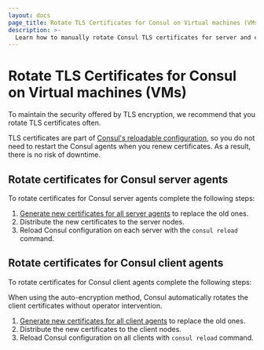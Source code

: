 ```yaml
---
layout: docs
page_title: Rotate TLS Certificates for Consul on Virtual machines (VMs)
description: >-
  Learn how to manually rotate Consul TLS certificates for server and client agents.
---
```


# Rotate TLS Certificates for Consul on Virtual machines (VMs)

To maintain the security offered by TLS encryption, we recommend that you rotate TLS certificates often.

TLS certificates are part of [Consul's reloadable configuration](/consul/docs/agent/config#reloadable-configuration), so you do not need to restart the Consul agents when you renew certificates. As a result, there is no risk of downtime.

## Rotate certificates for Consul server agents

To rotate certificates for Consul server agents complete the following steps:
1. [Generate new certificates for all server agents](/consul/docs/security/encryption/mtls#create-server-certificates) to replace the old ones.
1. Distribute the new certificates to the server nodes.
1. Reload Consul configuration on each server with the `consul reload` command.

## Rotate certificates for Consul client agents

To rotate certificates for Consul client agents complete the following steps:

<Tabs>
<Tab heading="Auto-encryption method" group="auto">

When using the auto-encryption method, Consul automatically rotates the client certificates without operator intervention.

</Tab>

<Tab heading="Operator method" group="manual">

1. [Generate new certificates for all client agents](/consul/docs/security/encryption/mtls#configure-client-agents) to replace the old ones.
1. Distribute the new certificates to the client nodes. 
1. Reload Consul configuration on all clients with `consul reload` command.

</Tab>

</Tabs>